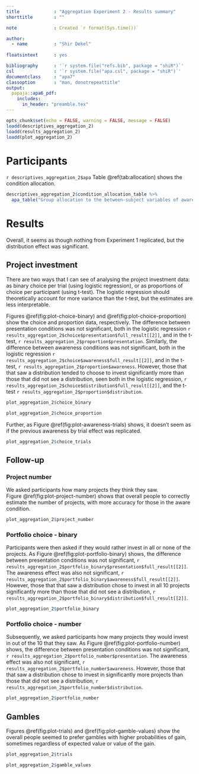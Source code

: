 ```yaml
---
title             : "Aggregation Experiment 2 - Results summary"
shorttitle        : ""

note              : Created `r format(Sys.time())`

author: 
  - name          : "Shir Dekel"
  
floatsintext      : yes

bibliography      : '`r system.file("refs.bib", package = "shiR")`'
csl               : '`r system.file("apa.csl", package = "shiR")`'
documentclass     : "apa7"
classoption       : "man, donotrepeattitle"
output: 
  papaja::apa6_pdf:
    includes: 
      in_header: "preamble.tex"
---
```


```r
opts_chunk$set(echo = FALSE, warning = FALSE, message = FALSE)
loadd(descriptives_aggregation_2)
loadd(results_aggregation_2)
loadd(plot_aggregation_2)
```

# Participants

`r descriptives_aggregation_2$apa` Table\ \@ref(tab:allocation) shows the condition allocation.

```r
descriptives_aggregation_2$condition_allocation_table %>% 
  apa_table("Group allocation to the between-subject variables of awareness, presentation, and distribution.")
```

# Results

Overall, it seems as though nothing from Experiment 1 replicated, but the distribution effect was significant.

## Project investment

There are two ways that I can see of analysing the project investment data: as binary choice per trial (using logistic regression), or as proportions of choice per participant (using t-test). The logistic regression should theoretically account for more variance than the t-test, but the estimates are less interpretable.

Figures\ \@ref(fig:plot-choice-binary) and\ \@ref(fig:plot-choice-proportion) show the choice and proportion data, respectively. The difference between presentation conditions was not significant, both in the logistic regression `r results_aggregation_2$choice$presentation$full_result[[2]]`, and in the t-test, `r results_aggregation_2$proportion$presentation`. Similarly, the difference between awareness conditions was not significant, both in the logistic regression `r results_aggregation_2$choice$awareness$full_result[[2]]`, and in the t-test, `r results_aggregation_2$proportion$awareness`. However, those that that saw a distribution tended to choose to invest significantly more than those that did not see a distribution, seen both in the logistic regression, `r results_aggregation_2$choice$distribution$full_result[[2]]`, and the t-test `r results_aggregation_2$proportion$distribution`.

```r
plot_aggregation_2$choice_binary
```

```r
plot_aggregation_2$choice_proportion
```

Further, as Figure\ \@ref(fig:plot-awareness-trials) shows, it doesn't seem as if the previous awareness by trial effect was replicated.

```r
plot_aggregation_2$choice_trials
```

## Follow-up

### Project number

We asked participants how many projects they think they saw. Figure\ \@ref(fig:plot-project-number) shows that overall people to correctly estimate the number of projects, with more accuracy for those in the aware condition.

```r
plot_aggregation_2$project_number
```

### Portfolio choice - binary

Participants were then asked if they would rather invest in all or none of the projects. As Figure\ \@ref(fig:plot-portfolio-binary) shows, the difference between presentation conditions was not significant, `r results_aggregation_2$portfolio_binary$presentation$full_result[[2]]`. The awareness effect was also not significant, `r results_aggregation_2$portfolio_binary$awareness$full_result[[2]]`. However, those that that saw a distribution chose to invest in all 10 projects significantly more than those that did not see a distribution, `r results_aggregation_2$portfolio_binary$distribution$full_result[[2]]`. 

```r
plot_aggregation_2$portfolio_binary
```

### Portfolio choice - number

Subsequently, we asked participants how many projects they would invest in out of the 10 that they saw. As Figure\ \@ref(fig:plot-portfolio-number) shows, the difference between presentation conditions was not significant, `r results_aggregation_2$portfolio_number$presentation`. The awareness effect was also not significant, `r results_aggregation_2$portfolio_number$awareness`. However, those that that saw a distribution chose to invest in significantly more projects than those that did not see a distribution, `r results_aggregation_2$portfolio_number$distribution`. 

```r
plot_aggregation_2$portfolio_number
```

## Gambles

Figures\ \@ref(fig:plot-trials) and\ \@ref(fig:plot-gamble-values) show the overall people seemed to prefer gambles with higher probabilities of gain, sometimes regardless of expected value or value of the gain.

```r
plot_aggregation_2$trials
```

```r
plot_aggregation_2$gamble_values
```
